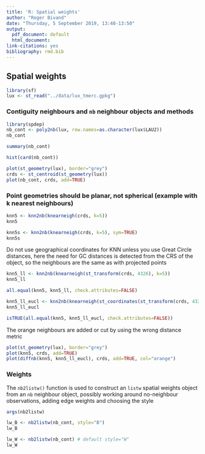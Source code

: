 ```yaml
---
title: 'R: Spatial weights'
author: "Roger Bivand"
date: "Thursday, 5 September 2019, 13:40-13:50"
output:
  pdf_document: default
  html_document:
link-citations: yes
bibliography: rmd.bib
---
```


## Spatial weights


```r
library(sf)
lux <- st_read("../data/lux_tmerc.gpkg")
```

### Contiguity neighbours and `nb` neighbour objects and methods

```r
library(spdep)
nb_cont <- poly2nb(lux, row.names=as.character(lux$LAU2))
nb_cont
```
```r
summary(nb_cont)
```

```r
hist(card(nb_cont))
```


```r
plot(st_geometry(lux), border="grey")
crds <- st_centroid(st_geometry(lux))
plot(nb_cont, crds, add=TRUE)
```

### Point geometries should be planar, not spherical (example with k nearest neighbours)

```r
knn5 <- knn2nb(knearneigh(crds, k=5))
knn5
```

```r
knn5s <- knn2nb(knearneigh(crds, k=5), sym=TRUE)
knn5s
```

Do not use geographical coordinates for KNN unless you use Great Circle distances, here the need for GC distances is detected from the CRS of the object, so the neighbours are the same as with projected points

```r
knn5_ll <- knn2nb(knearneigh(st_transform(crds, 4326), k=5))
knn5_ll
```

```r
all.equal(knn5, knn5_ll, check.attributes=FALSE)
```


```r
knn5_ll_eucl <- knn2nb(knearneigh(st_coordinates(st_transform(crds, 4326)), k=5))
knn5_ll_eucl
```

```r
isTRUE(all.equal(knn5, knn5_ll_eucl, check.attributes=FALSE))
```

The orange neighbours are added or cut by using the wrong distance metric

```r
plot(st_geometry(lux), border="grey")
plot(knn5, crds, add=TRUE)
plot(diffnb(knn5, knn5_ll_eucl), crds, add=TRUE, col="orange")
```

### Weights

The `nb2listw()` function is used to construct an `listw` spatial weights object from an `nb` neighbour object, possibly working around no-neighbour observations, adding edge weights and choosing the style

```r
args(nb2listw)
```


```r
lw_B <- nb2listw(nb_cont, style="B")
lw_B
```


```r
lw_W <- nb2listw(nb_cont) # default style="W"
lw_W
```


